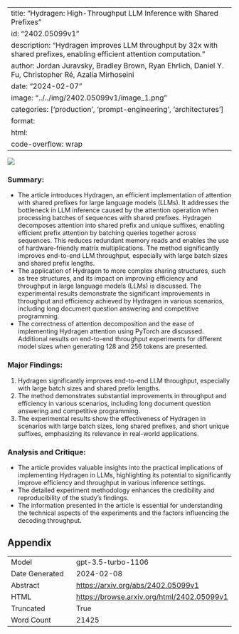 
---
title: "Hydragen: High-Throughput LLM Inference with Shared Prefixes"
id: "2402.05099v1"
description: "Hydragen improves LLM throughput by 32x with shared prefixes, enabling efficient attention computation."
author: Jordan Juravsky, Bradley Brown, Ryan Ehrlich, Daniel Y. Fu, Christopher Ré, Azalia Mirhoseini
date: "2024-02-07"
image: "../../img/2402.05099v1/image_1.png"
categories: ['production', 'prompt-engineering', 'architectures']
format:
  html:
    code-overflow: wrap
---

![](../../img/2402.05099v1/image_1.png)

### Summary:
- The article introduces Hydragen, an efficient implementation of attention with shared prefixes for large language models (LLMs). It addresses the bottleneck in LLM inference caused by the attention operation when processing batches of sequences with shared prefixes. Hydragen decomposes attention into shared prefix and unique suffixes, enabling efficient prefix attention by batching queries together across sequences. This reduces redundant memory reads and enables the use of hardware-friendly matrix multiplications. The method significantly improves end-to-end LLM throughput, especially with large batch sizes and shared prefix lengths.
- The application of Hydragen to more complex sharing structures, such as tree structures, and its impact on improving efficiency and throughput in large language models (LLMs) is discussed. The experimental results demonstrate the significant improvements in throughput and efficiency achieved by Hydragen in various scenarios, including long document question answering and competitive programming.
- The correctness of attention decomposition and the ease of implementing Hydragen attention using PyTorch are discussed. Additional results on end-to-end throughput experiments for different model sizes when generating 128 and 256 tokens are presented.

### Major Findings:
1. Hydragen significantly improves end-to-end LLM throughput, especially with large batch sizes and shared prefix lengths.
2. The method demonstrates substantial improvements in throughput and efficiency in various scenarios, including long document question answering and competitive programming.
3. The experimental results show the effectiveness of Hydragen in scenarios with large batch sizes, long shared prefixes, and short unique suffixes, emphasizing its relevance in real-world applications.

### Analysis and Critique:
- The article provides valuable insights into the practical implications of implementing Hydragen in LLMs, highlighting its potential to significantly improve efficiency and throughput in various inference settings.
- The detailed experiment methodology enhances the credibility and reproducibility of the study's findings.
- The information presented in the article is essential for understanding the technical aspects of the experiments and the factors influencing the decoding throughput.

## Appendix

|          |          |
|----------|----------|
| Model     | gpt-3.5-turbo-1106       |
| Date Generated     | 2024-02-08       |
| Abstract | [https://arxiv.org/abs/2402.05099v1](https://arxiv.org/abs/2402.05099v1)        |
| HTML     | [https://browse.arxiv.org/html/2402.05099v1](https://browse.arxiv.org/html/2402.05099v1)       |
| Truncated       | True       |
| Word Count       | 21425       |